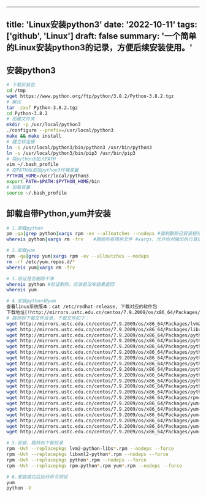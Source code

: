 
---
title: 'Linux安装python3'
date: '2022-10-11'
tags: ['github', 'Linux']
draft: false
summary: '一个简单的Linux安装python3的记录，方便后续安装使用。'
---

## 安装python3

```bash
# 下载安装包
cd /tmp
wget https://www.python.org/ftp/python/3.8.2/Python-3.8.2.tgz
# 解压
tar -zxvf Python-3.8.2.tgz
cd Python-3.8.2
# 创建文件夹
mkdir -p /usr/local/python3
./configure --prefix=/usr/local/python3
make && make install
# 建立软连接
ln -s /usr/local/python3/bin/python3 /usr/bin/python3
ln -s /usr/local/python3/bin/pip3 /usr/bin/pip3
# 将python3加入PATH
vim ~/.bash_profile
# 在PATH后追加python3环境变量
PYTHON_HOME=/usr/local/python3
export PATH=$PATH:$PYTHON_HOME/bin
# 加载变量
source ~/.bash_profile
```

## 卸载自带Python,yum并安装

```bash
# 1.卸载python
pm -qa|grep python|xargs rpm -ev --allmatches --nodeps #强制删除已安装程序及其关联
whereis python|xargs rm -frv 　 #删除所有残余文件 #xargs，允许你对输出执行其他某些命令

# 2.卸载yum
rpm -qa|grep yum|xargs rpm -ev --allmatches --nodeps
rm -rf /etc/yum.repos.d/*
whereis yum|xargs rm -frv

# 3.验证是否删除干净
whereis python #验证删除，应该是没有结果返回
whereis yum

# 4.安装python和yum
查看linux系统版本：cat /etc/redhat-release, 下载对应的软件包
下载地址[!http://mirrors.ustc.edu.cn/centos/7.9.2009/os/x86_64/Packages/]
# 跳转到下载文件目录，下载文件如下：
wget http://mirrors.ustc.edu.cn/centos/7.9.2009/os/x86_64/Packages/lvm2-python-libs-2.02.187-6.el7.x86_64.rpm
wget http://mirrors.ustc.edu.cn/centos/7.9.2009/os/x86_64/Packages/libxml2-python-2.9.1-6.el7.5.x86_64.rpm
wget http://mirrors.ustc.edu.cn/centos/7.9.2009/os/x86_64/Packages/python-libs-2.7.5-89.el7.x86_64.rpm
wget http://mirrors.ustc.edu.cn/centos/7.9.2009/os/x86_64/Packages/python-ipaddress-1.0.16-2.el7.noarch.rpm
wget http://mirrors.ustc.edu.cn/centos/7.9.2009/os/x86_64/Packages/python-backports-1.0-8.el7.x86_64.rpm
wget http://mirrors.ustc.edu.cn/centos/7.9.2009/os/x86_64/Packages/python-backports-ssl_match_hostname-3.5.0.1-1.el7.noarch.rpm
wget http://mirrors.ustc.edu.cn/centos/7.9.2009/os/x86_64/Packages/python-2.7.5-89.el7.x86_64.rpm
wget http://mirrors.ustc.edu.cn/centos/7.9.2009/os/x86_64/Packages/python-iniparse-0.4-9.el7.noarch.rpm
wget http://mirrors.ustc.edu.cn/centos/7.9.2009/os/x86_64/Packages/python-pycurl-7.19.0-19.el7.x86_64.rpm
wget http://mirrors.ustc.edu.cn/centos/7.9.2009/os/x86_64/Packages/python-urlgrabber-3.10-10.el7.noarch.rpm
wget http://mirrors.ustc.edu.cn/centos/7.9.2009/os/x86_64/Packages/python-setuptools-0.9.8-7.el7.noarch.rpm
wget http://mirrors.ustc.edu.cn/centos/7.9.2009/os/x86_64/Packages/python-kitchen-1.1.1-5.el7.noarch.rpm
wget http://mirrors.ustc.edu.cn/centos/7.9.2009/os/x86_64/Packages/python-chardet-2.2.1-3.el7.noarch.rpm
wget http://mirrors.ustc.edu.cn/centos/7.9.2009/os/x86_64/Packages/rpm-python-4.11.3-45.el7.x86_64.rpm
wget http://mirrors.ustc.edu.cn/centos/7.9.2009/os/x86_64/Packages/yum-utils-1.1.31-54.el7_8.noarch.rpm
wget http://mirrors.ustc.edu.cn/centos/7.9.2009/os/x86_64/Packages/yum-3.4.3-168.el7.centos.noarch.rpm
wget http://mirrors.ustc.edu.cn/centos/7.9.2009/os/x86_64/Packages/yum-metadata-parser-1.1.4-10.el7.x86_64.rpm
wget http://mirrors.ustc.edu.cn/centos/7.9.2009/os/x86_64/Packages/yum-plugin-aliases-1.1.31-54.el7_8.noarch.rpm
wget http://mirrors.ustc.edu.cn/centos/7.9.2009/os/x86_64/Packages/yum-plugin-protectbase-1.1.31-54.el7_8.noarch.rpm
wget http://mirrors.ustc.edu.cn/centos/7.9.2009/os/x86_64/Packages/yum-plugin-fastestmirror-1.1.31-54.el7_8.noarch.rpm

# 5.安装，跳转到下载目录
rpm -Uvh --replacepkgs lvm2-python-libs*.rpm --nodeps --force
rpm -Uvh --replacepkgs libxml2-python*.rpm --nodeps --force
rpm -Uvh --replacepkgs python*.rpm --nodeps --force
rpm -Uvh --replacepkgs rpm-python*.rpm yum*.rpm --nodeps --force

# 6.安装成功后执行命令测试
yum 
python -V
```
